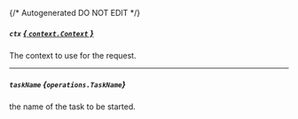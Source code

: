 {/* Autogenerated DO NOT EDIT  */}

##### `ctx` [*{ `context.Context` }*](https://pkg.go.dev/context#Context)
The context to use for the request.

---
##### `taskName` *{`operations.TaskName`}*
the name of the task to be started.
<Collapsible openLabel={Labels.showProperties} closeLabel={Labels.hideProperties}>
    <TaskName/>
</Collapsible>


